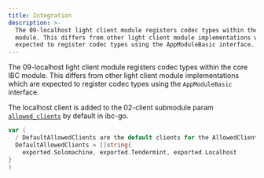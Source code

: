 ```yaml
---
title: Integration
description: >-
  The 09-localhost light client module registers codec types within the core IBC
  module. This differs from other light client module implementations which are
  expected to register codec types using the AppModuleBasic interface.
---
```


The 09-localhost light client module registers codec types within the core IBC module. This differs from other light client module implementations which are expected to register codec types using the `AppModuleBasic` interface.

The localhost client is added to the 02-client submodule param [`allowed_clients`](https://github.com/cosmos/ibc-go/blob/v7.0.0-rc0/proto/ibc/core/client/v1/client.proto#L102) by default in ibc-go.

```go
var (
  / DefaultAllowedClients are the default clients for the AllowedClients parameter.
  DefaultAllowedClients = []string{
    exported.Solomachine, exported.Tendermint, exported.Localhost
}
)
```
